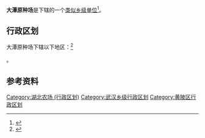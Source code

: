 {{中国乡级行政区|42/01/16/402/000}}
'''大潭原种场'''是{{PRC admin/fullname|42/01/16/401/000|3}}下辖的一个[[类似乡级单位|类似乡级单位]]<ref>{{PRC admin/ref sgc|{{PRC admin/parent|42/01/16/402/000}}}}</ref>。

== 行政区划 ==

大潭原种场下辖以下地区：<ref>{{PRC admin/ref sgc|42/01/16/402/000}}</ref>

{{PRC admin/children|42/01/16/402/000}}。

== 参考资料 ==

{{Reflist}}

{{黄陂区行政区划}}
{{湖北行政区划小作品}}
[[Category:湖北农场_(行政区划)|Category:湖北农场 (行政区划)]]
[[Category:武汉乡级行政区划|Category:武汉乡级行政区划]]
[[Category:黄陂区行政区划|Category:黄陂区行政区划]]